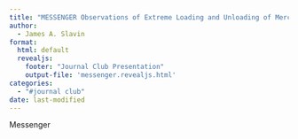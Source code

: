 ```yaml
---
title: "MESSENGER Observations of Extreme Loading and Unloading of Mercury’s Magnetic Tail" 
author: 
  - James A. Slavin
format:
  html: default
  revealjs:
    footer: "Journal Club Presentation"
    output-file: 'messenger.revealjs.html'
categories:
  - "#journal club"
date: last-modified
---
```



Messenger